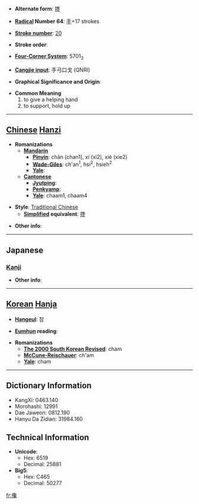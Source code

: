 * '''Alternate form''': [[搀]]

* '''[[Wiktionary:Chinese radical index| Radical]] Number 64''': [[Wiktionary:Chinese radical index 手|手]]+17 strokes

* '''[[Wiktionary:Chinese total strokes index|Stroke number]]''': [[Wiktionary:Chinese total strokes index 20|20]]

* '''Stroke order''': 

* '''[[Wiktionary:Chinese four corner index|Four-Corner System]]''': 5701<sub>3</sub>

* '''[[Wiktionary:Chinese Cangjie index|Cangjie input]]''': 手弓口戈 (QNRI)

* '''Graphical Significance and Origin''': 

* '''Common Meaning'''
*#to give a helping hand
*# to support, hold up


----

== [[Chinese]] [[Hanzi]] ==

* '''Romanizations'''
** '''[[Mandarin]]'''
*** '''[[Pinyin]]''': chān (chan1), xí (xi2), xié (xie2)
*** '''[[Wade-Giles]]''': ch'an<sup>1</sup>, hsi<sup>2</sup>, hsieh<sup>2</sup>
*** '''[[Yale]]''': 
** '''[[Cantonese]]'''
*** '''[[Jyutping]]''':
*** '''[[Penkyamp]]''': 
*** '''[[Yale]]''': chaam1, chaam4

* '''Style''': [[Traditional Chinese]] 
** '''[[Simplified Chinese|Simplified]] equivalent''': [[搀]]

* '''Other info''': 

----

==Japanese==
===[[Kanji]]===
{{kanji|on readings=[[せん]] (sen), [[ぜん]] (zen), [[しん]] (shin), [[さん]] (san)
|kun readings=[[さす]] (sasu)
}}

* '''Other info''':  

----

== [[Korean]] [[Hanja]] ==

* '''[[Hangeul]]''': 참

* '''[[Eumhun]] reading''': 

* '''Romanizations'''
** '''[[The 2000 South Korean Revised Romanization|The 2000 South Korean Revised]]''': cham
** '''[[McCune-Reischauer]]''': ch'am
** '''[[Yale]]''': cham

----

== Dictionary Information ==

* KangXi: 0463.140
* Morohashi: 12991
* Dae Jaweon: 0812.190
* Hanyu Da Zidian: 31984.160

== Technical Information ==

* '''Unicode''':
** Hex: 6519
** Decimal: 25881
* '''Big5''':
** Hex: C465
** Decimal: 50277

[[fr:攙]]
